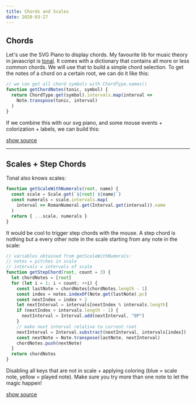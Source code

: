 ```yaml
---
title: Chords and Scales
date: 2020-03-27
---
```



## Chords

Let's use the SVG Piano to display chords. My favourite lib for music theory in javascript is [tonal](https://github.com/tonaljs/tonal).
It comes with a dictionary that contains all more or less common chords. We will use that to build a simple chord selection.
To get the notes of a chord on a certain root, we can do it like this:

```js
// we can get all chord symbols with ChordType.names()
function getChordNotes(tonic, symbol) {
  return ChordType.get(symbol).intervals.map(interval =>
    Note.transpose(tonic, interval)
  )
}
```

If we combine this with our svg piano, and some mouse events + colorization + labels, we can build this:

<ChordDisplay />

[show source](https://github.com/felixroos/blog/blob/master/content/components/ChordDisplay.js)

---

## Scales + Step Chords

Tonal also knows scales:

```js
function getScaleWithNumerals(root, name) {
  const scale = Scale.get(`${root} ${name}`)
  const numerals = scale.intervals.map(
    interval => RomanNumeral.get(Interval.get(interval)).name
  )
  return { ...scale, numerals }
}
```

It would be cool to trigger step chords with the mouse.
A step chord is nothing but a every other note in the scale starting from any note in the scale:

```js
// variables obtained from getScaleWithNumerals:
// notes = pitches in scale
// intervals = intervals of scale
function getStepChord(root, count = 3) {
  let chordNotes = [root]
  for (let i = 1; i < count; ++i) {
    const lastNote = chordNotes[chordNotes.length - 1]
    const index = notes.indexOf(Note.get(lastNote).pc)
    const nextIndex = index + 2
    let nextInterval = intervals[nextIndex % intervals.length]
    if (nextIndex > intervals.length - 1) {
      nextInterval = Interval.add(nextInterval, "8P")
    }
    // make next interval relative to current root
    nextInterval = Interval.substract(nextInterval, intervals[index])
    const nextNote = Note.transpose(lastNote, nextInterval)
    chordNotes.push(nextNote)
  }
  return chordNotes
}
```

Disabling all keys that are not in scale + applying coloring (blue = scale note, yellow = played note).
Make sure you try more than one note to let the magic happen!

<ScaleDisplay />

[show source](https://github.com/felixroos/blog/blob/master/content/components/ScaleDisplay.js)
